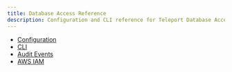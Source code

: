 ```yaml
---
title: Database Access Reference
description: Configuration and CLI reference for Teleport Database Access.
---
```


- [Configuration](./reference/configuration.mdx)
- [CLI](./reference/cli.mdx)
- [Audit Events](./reference/audit.mdx)
- [AWS IAM](./reference/aws.mdx)
